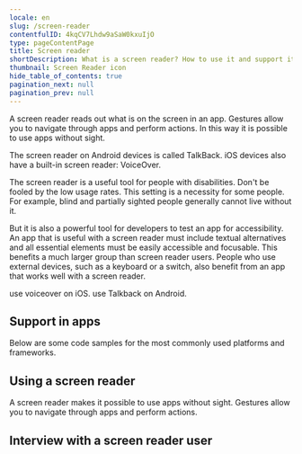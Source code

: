 ```yaml
---
locale: en
slug: /screen-reader
contentfulID: 4kqCV7Lhdw9aSaW0kxuIjO
type: pageContentPage
title: Screen reader
shortDescription: What is a screen reader? How to use it and support it in een app.
thumbnail: Screen Reader icon
hide_table_of_contents: true
pagination_next: null
pagination_prev: null
---
```


A screen reader reads out what is on the screen in an app. Gestures allow you to navigate through apps and perform actions. In this way it is possible to use apps without sight. 

The screen reader on Android devices is called TalkBack. iOS devices also have a built-in screen reader: VoiceOver.

The screen reader is a useful tool for people with disabilities. Don't be fooled by the low usage rates. This setting is a necessity for some people. For example, blind and partially sighted people generally cannot live without it. 

But it is also a powerful tool for developers to test an app for accessibility. An app that is useful with a screen reader must include textual alternatives and all essential elements must be easily accessible and focusable. This benefits a much larger group than screen reader users. People who use external devices, such as a keyboard or a switch, also benefit from an app that works well with a screen reader.

<TwoColumnBlock>
  <LeftColumn>
    <ColumnRow>
      <PercentageBlock
        metrics={[
          { title: 'iOS - voiceover metric', key: 'ios-accessibility_is_voice_over_running-true', isPercentage: true }
        ]}
        linkLabel="More about the screen reader"
        linkUrl="/en/stats/screen-reader">
        use voiceover on iOS.
      </PercentageBlock>
    </ColumnRow>
  </LeftColumn>
  <RightColumn>
    <ColumnRow>
      <PercentageBlock
        metrics={[
          { title: 'Android - talkback metric', key: 'android-accessibility_is_talk_back_enabled-true', isPercentage: true }
        ]}
        linkLabel="More about the screen reader"
        linkUrl="/en/stats/screen-reader">
        use Talkback on Android.
      </PercentageBlock>
    </ColumnRow>
  </RightColumn>
</TwoColumnBlock>

## Support in apps

Below are some code samples for the most commonly used platforms and frameworks.

<CodeSample id="accessibility-label" locale="en"/>

## Using a screen reader

A screen reader makes it possible to use apps without sight. Gestures allow you to navigate through apps and perform actions.

<LinkList title="List of screen reader features" isHighlighted={true}>
  <LinkListItem url="/en/docs/android/features/talkback" title="TalkBack for Android" pageTitle="TalkBack: screen reader for Android" shortDescription="This article provides in-depth information about the TalkBack screen reader for Android." icon="/img/light/screenreader.svg" iconAlt="Screen Reader icon"/>
  <LinkListItem url="/en/docs/ios/features/voiceover" title="VoiceOver for iOS" pageTitle="VoiceOver: screen reader for iOS" shortDescription="This article provides in-depth information about the VoiceOver screen reader on iOS." icon="/img/light/screenreader.svg" iconAlt="Screen Reader icon"/>
</LinkList>

## Interview with a screen reader user

<Quote
  quote="How many hours a day I use my phone? How many hours do you use your eyes?"
  name="Jesse"
  imageSrc="/img/light/Jesse.png"
  alt="Photo Jesse"
  linkLabel="Read the interview with Jesse"
  url="/en/articles/jesse"
/>